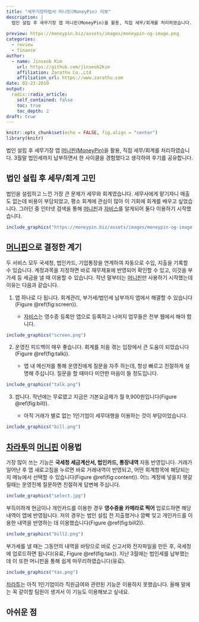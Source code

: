 ```yaml
---
title: "세무기장마법사 머니핀(MoneyPin) 리뷰"
description: |
  법인 설립 후 세무기장 앱 머니핀(MoneyPin)을 활용, 직접 세무/회계를 처리하였습니다. 3월말 법인세까지 납부하면서 한 사이클을 경험했다고 생각하여 후기를 공유합니다.  
  
preview: https://moneypin.biz/assets/images/moneypin-og-image.png
categories:
  - review
  - finance
author:
  - name: Jinseob Kim
    url: https://github.com/jinseob2kim
    affiliation: Zarathu Co.,Ltd
    affiliation_url: https://www.zarathu.com
date: 02-23-2019
output:
  radix::radix_article:
    self_contained: false
    toc: true
    toc_depth: 2
draft: true
---
```


```r
knitr::opts_chunk$set(echo = FALSE, fig.align = "center")
library(knitr)
```

법인 설립 후 세무기장 앱 [머니핀(MoneyPin)](https://moneypin.biz/)을 활용, 직접 세무/회계를 처리하였습니다. 3월말 법인세까지 납부하면서 한 사이클을 경험했다고 생각하여 후기를 공유합니다.  


## 법인 설립 후 세무/회계 고민 

법인을 설립하고 느낀 가장 큰 문제가 세무와 회계였습니다. 세무사에게 맡기자니 매출도 없는데 비용이 부담되었고, 평소 회계에 관심이 많아 이 기회에 회계를 배우고 싶었습니다. 그러던 중 인터넷 검색을 통해 [머니핀](https://moneypin.biz/)과 [자비스](https://jobis.co/)를 알게되어 둘다 이용하기 시작했습니다. 


```r
include_graphics("https://moneypin.biz/assets/images/moneypin-og-image.png")
```


## [머니핀](https://moneypin.biz/)으로 결정한 계기 

두 서비스 모두 국세청, 법인카드, 기업통장을 연계하여 자동으로 수입, 지출을 기록할 수 있습니다. 계정과목을 지정하면 바로 재무제표에 반영되어 확인할 수 있고, 이것을 부가세 등 세금을 낼 때 이용할 수 있습니다. 작년 말부터는 [머니핀](https://moneypin.biz/)만 사용하기 시작했는데 이유는 다음과 같습니다. 

1. 앱 하나로 다 됩니다. 회계관리, 부가세/법인세 납부까지 앱에서 해결할 수 있습니다(Figure \@ref(fig:screen)).

    + [자비스](https://jobis.co/)는 영수증 등록만 앱으로 등록하고 나머지 업무들은 전부 웹에서 해야 합니다.   

```r
include_graphics("screen.png")
```  


2. 운영진 피드백이 매우 좋습니다. 회계를 처음 겪는 입장에서 큰 도움이 되었습니다(Figure \@ref(fig:talk)). 

    + 앱 내 메신저를 통해 운영진에게 질문을 자주 하는데, 항상 빠르고 친절하게 설명해 주십니다. 질문을 할 때마다 미안한 마음이 들 정도입니다. 

```r
include_graphics("talk.png")
```    


3. 쌉니다. 작년에는 무료였고 지금은 기본요금제가 월 9,900원입니다(Figure \@ref(fig:bill)). 

    + 아직 거래가 별로 없는 1인기업이 세무대행을 이용하는 것이 부담이었습니다. 
    
    
```r
include_graphics("bill.png")
```    
    

## [차라투](https://www.zarathu.com)의 [머니핀](https://moneypin.biz/) 이용법

가장 많이 쓰는 기능은 **국세청 세금계산서, 법인카드, 통장내역** 자동 반영입니다. 거래가 일어난 후 앱 새로고침을 누르면 바로 거래내역이 반영되고, 어떤 회계항목에 해당되는지 메뉴에서 선택할 수 있습니다(Figure \@ref(fig:content)). 어느 계정에 넣을지 헷갈릴때는 운영진께 질문하면 친절하게 답변해 주십니다. 

```r
include_graphics("select.jpg")
```


부득이하게 현금이나 개인카드를 이용한 경우 **영수증을 카메라로 찍어** 업로드하면 해당 내역이 앱에 반영됩니다. 저의 경우는 법인 설립 전 지출했거나 깜빡 잊고 개인카드를 이용한 내역을 반영하는 데 이용했습니다(Figure \@ref(fig:bill2)).  

```r
include_graphics("bill2.png")
```    

부가세를 낼 때는 그동안의 내역을 바탕으로 바로 신고서와 전자파일을 만든 후, 국세청에 업로드하면 됩니다(유료, Figure \@ref(fig:tax)). 지난 3월에는 법인세를 납부했는데 이 또한 머니핀을 통해 쉽게 마무리하였습니다(유료).


```r
include_graphics("tax.png")
```    

[차라투](https://www.zarathu.com)는 아직 1인기업이라 직원급여와 관련된 기능은 이용하지 못했습니다. 올해 말에는 꼭 같이할 팀원이 생겨서 이 기능도 이용해보고 싶네요. 


## 아쉬운 점 


